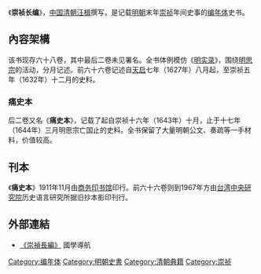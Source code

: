 《'''崇祯长编'''》，[[中国|中国]][[清朝|清朝]][[汪楫|汪楫]]撰写，是记载[[明朝|明朝]]末年[[崇祯|崇祯]]年间史事的[[编年体|编年体]]史书。

==內容架構==
该书现存六十八卷，其中最后二卷未见署名。全书体例模仿《[[明实录|明实录]]》，围绕[[明思宗|明思宗]]的活动，分月记述。前六十六卷记述自[[天启|天启]]七年（1627年）八月起，至崇祯五年（1632年）十二月的史料。
===痛史本===
后二卷又名《'''痛史本'''》，记载了起自崇祯十六年（1643年）十月，止于十七年（1644年）三月明思宗亡国止的史料。全书保留了大量明朝公文、奏疏等一手材料，价值较高。

==刊本==
《'''痛史本'''》1911年11月由[[商务印书馆|商务印书馆]]印行。前六十六卷则到1967年方由[[台湾|台湾]][[中央研究院|中央研究院]]历史语言研究所据旧抄本影印刊行。

==外部連結==
{{wikisource}}
*[http://www.guoxue123.com/shibu/0101/02czcp/index.htm 《崇禎長編》] {{Wayback|url=http://www.guoxue123.com/shibu/0101/02czcp/index.htm |date=20200628195604 }} 國學導航

[[Category:编年体|Category:编年体]]
[[Category:明朝史書|Category:明朝史書]]
[[Category:清朝典籍|Category:清朝典籍]]
[[Category:崇祯|Category:崇祯]]
